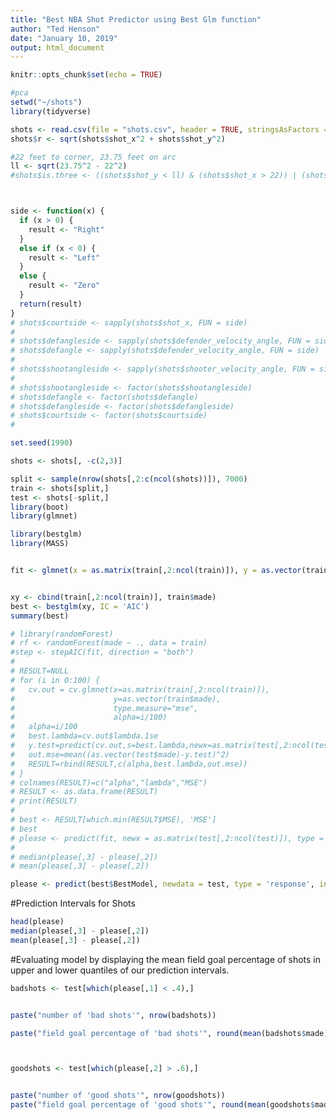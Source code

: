 ```yaml
---
title: "Best NBA Shot Predictor using Best Glm function"
author: "Ted Henson"
date: "January 10, 2019"
output: html_document
---
```


```r
knitr::opts_chunk$set(echo = TRUE)
```

```r
#pca
setwd("~/shots")
library(tidyverse)

shots <- read.csv(file = "shots.csv", header = TRUE, stringsAsFactors = F, fill = T)
shots$r <- sqrt(shots$shot_x^2 + shots$shot_y^2)

#22 feet to corner, 23.75 feet on arc
ll <- sqrt(23.75^2 - 22^2)
#shots$is.three <- ((shots$shot_y < ll) & (shots$shot_x > 22)) | (shots$r >= 23.75)



side <- function(x) {
  if (x > 0) {
    result <- "Right"
  }
  else if (x < 0) {
    result <- "Left"
  }
  else {
    result <- "Zero"
  }
  return(result)
}
# shots$courtside <- sapply(shots$shot_x, FUN = side)
# 
# shots$defangleside <- sapply(shots$defender_velocity_angle, FUN = side)
# shots$defangle <- sapply(shots$defender_velocity_angle, FUN = side)
# 
# shots$shootangleside <- sapply(shots$shooter_velocity_angle, FUN = side)
# 
# shots$shootangleside <- factor(shots$shootangleside)
# shots$defangle <- factor(shots$defangle)
# shots$defangleside <- factor(shots$defangleside)
# shots$courtside <- factor(shots$courtside)
# 

set.seed(1990)

shots <- shots[, -c(2,3)]

split <- sample(nrow(shots[,2:c(ncol(shots))]), 7000)
train <- shots[split,]
test <- shots[-split,]
library(boot)  
library(glmnet)

library(bestglm)
library(MASS)


fit <- glmnet(x = as.matrix(train[,2:ncol(train)]), y = as.vector(train$made) ,  family = 'binomial', alpha = .5)


xy <- cbind(train[,2:ncol(train)], train$made)
best <- bestglm(xy, IC = 'AIC')
summary(best)

# library(randomForest)
# rf <- randomForest(made ~ ., data = train)
#step <- stepAIC(fit, direction = "both")
# 
# RESULT=NULL
# for (i in 0:100) {
#   cv.out = cv.glmnet(x=as.matrix(train[,2:ncol(train)]),
#                      y=as.vector(train$made),
#                      type.measure="mse", 
#                      alpha=i/100)
#   alpha=i/100
#   best.lambda=cv.out$lambda.1se
#   y.test=predict(cv.out,s=best.lambda,newx=as.matrix(test[,2:ncol(test)]))
#   out.mse=mean((as.vector(test$made)-y.test)^2)
#   RESULT=rbind(RESULT,c(alpha,best.lambda,out.mse))
# }
# colnames(RESULT)=c("alpha","lambda","MSE")
# RESULT <- as.data.frame(RESULT)
# print(RESULT)
# 
# best <- RESULT[which.min(RESULT$MSE), 'MSE']
# best
# please <- predict(fit, newx = as.matrix(test[,2:ncol(test)]), type = 'response', interval = 'confidence')
# 
# median(please[,3] - please[,2])
# mean(please[,3] - please[,2])

please <- predict(best$BestModel, newdata = test, type = 'response', interval = 'confidence')

```


#Prediction Intervals for Shots
```r

head(please)
median(please[,3] - please[,2])
mean(please[,3] - please[,2])
```



#Evaluating model by displaying the mean field goal percentage of shots in upper and lower quantiles of our prediction intervals.
```r

badshots <- test[which(please[,1] < .4),]


paste("number of 'bad shots'", nrow(badshots))

paste("field goal percentage of 'bad shots'", round(mean(badshots$made), 2))



goodshots <- test[which(please[,2] > .6),]


paste("number of 'good shots'", nrow(goodshots))
paste("field goal percentage of 'good shots'", round(mean(goodshots$made), 2))

```

